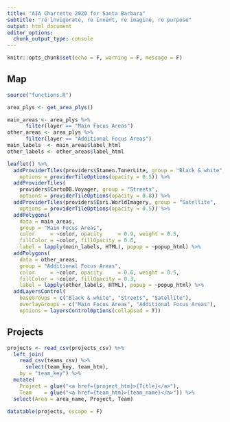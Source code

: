 ```yaml
---
title: "AIA Charrette 2020 for Santa Barbara"
subtitle: "re invigorate, re invent, re imagine, re purpose"
output: html_document
editor_options: 
  chunk_output_type: console
---
```


```r
knitr::opts_chunk$set(echo = F, warning = F, message = F)
```

## Map

```r
source("functions.R")

area_plys <- get_area_plys()

main_areas <- area_plys %>% 
      filter(layer == "Main Focus Areas")
other_areas <- area_plys %>% 
      filter(layer == "Additional Focus Areas")
main_labels  <- main_areas$label_html
other_labels <- other_areas$label_html

leaflet() %>% 
  addProviderTiles(providers$Stamen.TonerLite, group = "Black & white",
    options = providerTileOptions(opacity = 0.5)) %>% 
  addProviderTiles(
    providers$CartoDB.Voyager, group = "Streets",
    options = providerTileOptions(opacity = 0.8)) %>%
  addProviderTiles(providers$Esri.WorldImagery, group = "Satellite",
    options = providerTileOptions(opacity = 0.5)) %>% 
  addPolygons(
    data = main_areas,
    group = "Main Focus Areas",
    color     = ~color, opacity     = 0.9, weight = 0.5,
    fillColor = ~color, fillOpacity = 0.6,
    label = lapply(main_labels, HTML), popup = ~popup_html) %>%
  addPolygons(
    data = other_areas,
    group = "Additional Focus Areas",
    color     = ~color, opacity     = 0.6, weight = 0.5,
    fillColor = ~color, fillOpacity = 0.3,
    label = lapply(other_labels, HTML), popup = ~popup_html) %>%
  addLayersControl(
    baseGroups = c("Black & white", "Streets", "Satellite"),
    overlayGroups = c("Main Focus Areas", "Additional Focus Areas"),
    options = layersControlOptions(collapsed = T))
```

## Projects

```r
projects <- read_csv(projects_csv) %>% 
  left_join(
    read_csv(teams_csv) %>% 
      select(team_key, team_htm),
    by = "team_key") %>% 
  mutate(
    Project = glue("<a href={project_htm}>{Title}</a>"), 
    Team    = glue("<a href={team_htm}>{team_name}</a>")) %>% 
  select(Area = area_name, Project, Team)

datatable(projects, escape = F)  
```
